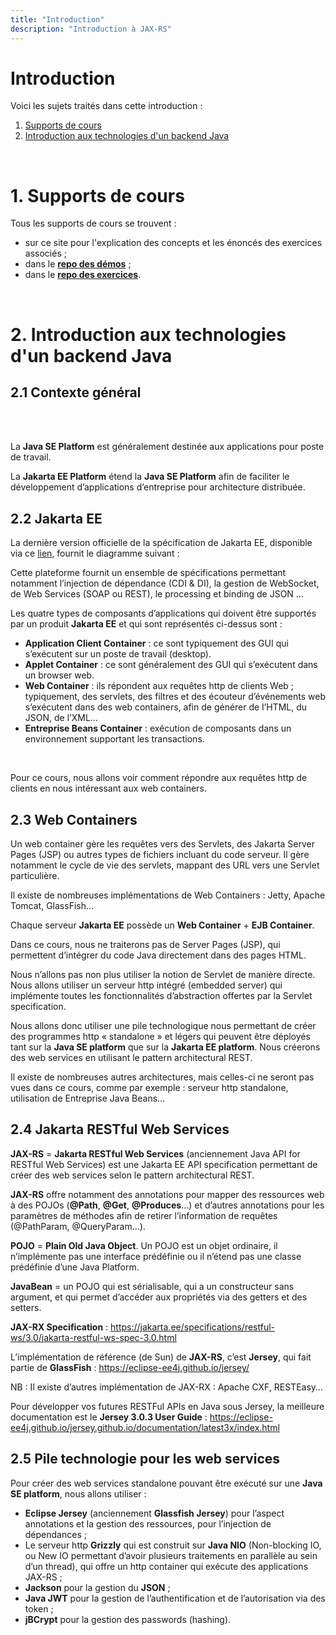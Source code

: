 ```yaml
---
title: "Introduction"
description: "Introduction à JAX-RS"
---
```

# Introduction
Voici les sujets traités dans cette introduction :
1. [Supports de cours](/intro#section1)
2. [Introduction aux technologies d'un backend Java](/intro#section2)

<br/>

# <a id="section1"></a>1. Supports de cours

Tous les supports de cours se trouvent :
- sur ce site pour l'explication des concepts et les énoncés des exercices associés ;
- dans le [**repo des démos**](https://github.com/e-vinci/baja-demos) ;
- dans le [**repo des exercices**](https://github.com/e-vinci/baja-exercises).

<br/>

# <a id="section2"></a>2. Introduction aux technologies d'un backend Java

## 2.1 Contexte général
<br />
<ScrollableImage name="backends.jpg" minWidth="600px" maxWidth="800px" />
<br />

La **Java SE Platform** est généralement destinée aux applications pour poste de travail.

La **Jakarta EE Platform** étend la **Java SE Platform** afin de faciliter le développement d’applications d’entreprise pour architecture distribuée.
<br />

## 2.2	Jakarta EE
La dernière version officielle de la spécification de Jakarta EE,
disponible via ce [lien](https://jakarta.ee/specifications/platform/9.1/jakarta-platform-spec-9.1.html),
fournit le diagramme suivant :
<ScrollableImage name="jakarta-archi.svg" minWidth="600px" maxWidth="800px" />
<br/>

Cette plateforme fournit un ensemble de spécifications permettant notamment l’injection de dépendance (CDI & DI), 
la gestion de WebSocket, de Web Services (SOAP ou REST), le processing et binding de JSON …
<br/>

Les quatre types de composants d’applications qui doivent être supportés par un produit **Jakarta EE** et qui sont représentés ci-dessus sont :
-	**Application Client Container** : ce sont typiquement des GUI qui s’exécutent sur un poste de travail (desktop).
-	**Applet Container** : ce sont généralement des GUI qui s’exécutent dans un browser web.
-	**Web Container** : ils répondent aux requêtes http de clients Web ; typiquement, des servlets, des filtres et des écouteur d’événements web s’exécutent dans des web containers, afin de générer de l’HTML, du JSON, de l’XML…
-	**Entreprise Beans Container** : exécution de composants dans un environnement supportant les transactions.

<br/>

Pour ce cours, nous allons voir comment répondre aux requêtes http de clients en nous intéressant aux web containers.
<br/>

## 2.3	Web Containers
Un web container gère les requêtes vers des Servlets, des Jakarta Server Pages (JSP) ou autres types de fichiers incluant du code serveur.
Il gère notamment le cycle de vie des servlets, mappant des URL vers une Servlet particulière.
<br/>

Il existe de nombreuses implémentations de Web Containers : Jetty, Apache Tomcat, GlassFish…
<br/>

Chaque serveur **Jakarta EE** possède un **Web Container** + **EJB Container**.
<br/>

Dans ce cours, nous ne traiterons pas de Server Pages (JSP), qui permettent d’intégrer du code Java directement dans des pages HTML.
<br/>

Nous n’allons pas non plus utiliser la notion de Servlet de manière directe.
Nous allons utiliser un serveur http intégré (embedded server) qui implémente toutes les fonctionnalités d’abstraction offertes par la Servlet specification.
<br/>

Nous allons donc utiliser une pile technologique nous permettant de créer des programmes http 
« standalone » et légers qui peuvent être déployés tant sur la **Java SE platform** que sur la **Jakarta EE platform**.
Nous créerons des web services en utilisant le pattern architectural REST.
<br/>

Il existe de nombreuses autres architectures, mais celles-ci ne seront pas vues dans ce cours, comme par exemple : serveur http standalone, utilisation de Entreprise Java Beans…
<br/>

## 2.4	Jakarta RESTful Web Services
**JAX-RS** = **Jakarta RESTful Web Services** (anciennement Java API for RESTful Web Services) 
est une Jakarta EE API specification permettant de créer des web services selon 
le pattern architectural REST.
<br/>

**JAX-RS** offre notamment des annotations pour mapper des ressources web à des POJOs 
(**@Path**, **@Get**, **@Produces**…) et d’autres annotations pour les paramètres de méthodes afin de retirer l’information de requêtes (@PathParam, @QueryParam…).
<br/>

**POJO** = **Plain Old Java Object**. Un POJO est un objet ordinaire, il n’implémente pas une interface prédéfinie ou il n’étend pas une classe prédéfinie d’une Java Platform.
<br/>

**JavaBean** = un POJO qui est sérialisable, qui a un constructeur sans argument, et qui permet d’accéder aux propriétés via des getters et des setters.
<br/>

**JAX-RX Specification** : https://jakarta.ee/specifications/restful-ws/3.0/jakarta-restful-ws-spec-3.0.html
<br/>

L’implémentation de référence (de Sun) de **JAX-RS**, c’est **Jersey**, qui fait partie de **GlassFish** : https://eclipse-ee4j.github.io/jersey/

NB : Il existe d’autres implémentation de JAX-RX : Apache CXF, RESTEasy…
<br/>

Pour développer vos futures RESTFul APIs en Java sous Jersey, 
la meilleure documentation est le **Jersey 3.0.3 User Guide** : https://eclipse-ee4j.github.io/jersey.github.io/documentation/latest3x/index.html 
<br/>

## 2.5	Pile technologie pour les web services
Pour créer des web services standalone pouvant être exécuté sur une **Java SE platform**, nous allons utiliser :
-	**Eclipse Jersey** (anciennement **Glassfish Jersey**) pour l’aspect annotations et la gestion des ressources, pour l’injection de dépendances ;
-	Le serveur http **Grizzly** qui est construit sur **Java NIO** (Non-blocking IO, ou New IO permettant d’avoir plusieurs traitements en parallèle au sein d’un thread), qui offre un http container qui exécute des applications JAX-RS ;
-	**Jackson** pour la gestion du **JSON** ;
-	**Java JWT** pour la gestion de l’authentification et de l’autorisation via des token ;
-	**jBCrypt** pour la gestion des passwords (hashing).
